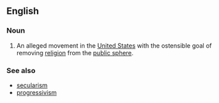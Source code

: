 ==English==

===Noun===
{{en-noun|sg=[[secular]] [[progressivism]]|-}}

#{{neologism}} An alleged movement in the [[United States]] with the ostensible goal of removing [[religion]] from the [[public sphere]].

===See also===
*[[secularism]]
*[[progressivism]]